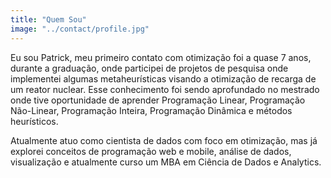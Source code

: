 ```yaml
---
title: "Quem Sou"
image: "../contact/profile.jpg"
---
```



Eu sou Patrick, meu primeiro contato com otimização foi a quase 7 anos, durante a graduação, onde participei de projetos de pesquisa onde implementei algumas metaheurísticas visando a otimização de recarga de um reator nuclear. Esse conhecimento foi sendo aprofundado no mestrado onde tive oportunidade de aprender Programação Linear, Programação Não-Linear, Programação Inteira, Programação Dinâmica e métodos heurísticos.

Atualmente atuo como cientista de dados com foco em otimização, mas já explorei conceitos de <Underlining>programação web e mobile</Underlining>, <Underlining>análise de dados</Underlining>, <Underlining>visualização</Underlining> e atualmente curso um <Underlining>MBA em Ciência de Dados e Analytics</Underlining>.


<!-- Photo by <a href="https://unsplash.com/@charlesdeluvio?utm_source=unsplash&utm_medium=referral&utm_content=creditCopyText" target="_blank" rel="nofollow noopener noreferrer" aria-label="External Link"><Underlining>Charles Deluvio</Underlining></a> on Unsplash -->
